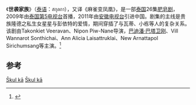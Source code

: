 《'''世袭家族'''》（[[泰语|泰语]]：สกุลกา），又译《麻雀变凤凰》，是一部[[泰国|泰国]]26集[[肥皂剧|肥皂剧]]，2009年由[[泰国第5电视台|泰国第5电视台]]首播，2011年由[[安徽电视台|安徽电视台]]引进中国。剧集的主线是贵族隆德之私生女星星与彭依特的爱情，期间穿插了与瓦蒂、小栋等人的复杂关系。该剧由Takonkiet Veeravan、Nipon Piw-Nane导演，[[巴迪潘·巴塔卫刚|巴迪潘·巴塔卫刚]]、Vill Wannarot Sonthichai、Ann Alicia Laisattruklai、New Arnattapol Sirichumsang等主演。<ref>{{Cite web |url=http://ent.qq.com/d/tv/4/3944/ |title=腾讯娱乐：世袭家族 |access-date=2011-07-03 |archive-date=2018-10-04 |archive-url=https://web.archive.org/web/20181004010423/http://ent.qq.com/d/tv/4/3944/ |dead-url=no }}</ref>

==参考==
{{reflist}}


[[Category:2009年電視劇集|S̄kul kā]]
[[Category:泰國愛情劇|S̄kul kā]]